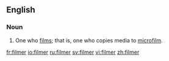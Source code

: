 ==English==

===Noun===
{{en-noun}}

# One who [[film]]s; that is, one who copies media to [[microfilm]].

[[fr:filmer]]
[[io:filmer]]
[[ru:filmer]]
[[sv:filmer]]
[[vi:filmer]]
[[zh:filmer]]